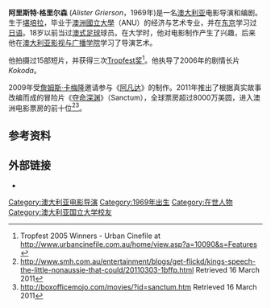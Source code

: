 {{Link style|time=2015-12-11T07:12:13+00:00}}
'''阿里斯特·格里尔森''' (''Alister Grierson''，1969年)是一名[[澳大利亚|澳大利亚]]电影导演和编剧。生于[[堪培拉|堪培拉]]，毕业于[[澳洲國立大學|澳洲國立大學]]（ANU）的经济与艺术专业，并在[[东京|东京]]学习过[[日语|日语]]。18岁以前当过[[澳式足球|澳式足球]]球员。在大学时，他对电影制作产生了兴趣，后来他在[[:en:AFTRS|澳大利亚影视与广播学院]]学习了导演艺术。

他拍摄过15部短片，并获得三次[[:en:Tropfest|Tropfest奖]]<ref>Tropfest 2005 Winners - Urban Cinefile at http://www.urbancinefile.com.au/home/view.asp?a=10090&s=Features {{Wayback|url=http://www.urbancinefile.com.au/home/view.asp?a=10090&s=Features |date=20111128065620 }}</ref>。他执导了2006年的剧情长片 ''Kokoda''。

2009年受[[詹姆斯·卡梅隆|詹姆斯·卡梅隆]]邀请参与《[[阿凡达|阿凡达]]》的制作。2011年推出了根据真实故事改编而成的冒险片《[[夺命深渊|夺命深渊]]》（Sanctum），全球票房超过8000万美圆，进入澳洲电影票房的前十位<ref>http://www.smh.com.au/entertainment/blogs/get-flickd/kings-speech-the-little-nonaussie-that-could/20110303-1bffp.html {{Wayback|url=http://www.smh.com.au/entertainment/blogs/get-flickd/kings-speech-the-little-nonaussie-that-could/20110303-1bffp.html |date=20110310180919 }} Retrieved 16 March 2011</ref><ref>http://boxofficemojo.com/movies/?id=sanctum.htm {{WebCite|url=https://www.webcitation.org/6I37Jas5n?url=http://boxofficemojo.com/movies/?id=sanctum.htm |date=20130712052639 |dateformat=iso }} Retrieved 16 March 2011</ref>。

==参考资料==
<references/>

==外部链接==
*{{imdb|0340958}}

{{DEFAULTSORT:Grierson, Alister}}
[[Category:澳大利亚电影导演|Category:澳大利亚电影导演]]
[[Category:1969年出生|Category:1969年出生]]
[[Category:在世人物|Category:在世人物]]
[[Category:澳大利亚国立大学校友|Category:澳大利亚国立大学校友]]